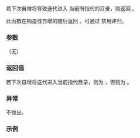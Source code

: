 {{cpp/filesystem/recursive_directory_iterator/title | recursion_pending}}
{{cpp/filesystem/recursive_directory_iterator/navbar}}
{{dcl begin}}
{{dcl | since=c++17 | 1=
bool recursion_pending() const;
}}
{{dcl end}}

若下次自增将导致迭代进入 {{c|*this}} 当前所指代的目录，则返回 {{c|true}}。

此函数在构造或自增的随后返回 {{c|true}}。可通过 {{lc|disable_recursion_pending()}} 禁用递归。

===参数===
（无）

===返回值===
若下次自增将迭代进入当前指代目录，则为 {{c|true}}，否则为 {{c|false}}。

===异常===
不抛出。

===示例===
{{example
 | code=
 | output=
}}

{{langlinks|de|en|es|ja|ru}}